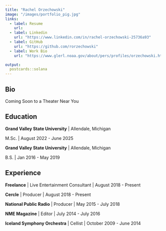 ```yaml
---
title: "Rachel Orzechowski"
image: "/images/portfolio_pig.jpg"
links:
  - label: Resume
    url: 
  - label: Linkedin
    url: "https://www.linkedin.com/in/rachel-orzechowski-25736a93"
  - label: GitHub
    url: "https://github.com/rorzechowski"
  - label: Work Bio
    url: "https://www.glerl.noaa.gov/about/pers/profiles/orzechowski.html"

output:
  postcards::solana
---
```

 
## Bio

Coming Soon to a Theater Near You

## Education

**Grand Valley State University** | Allendale, Michigan

M.Sc. | August 2022 - June 2025

**Grand Valley State University** | Allendale, Michigan

B.S. | Jan 2016 - May 2019


## Experience

**Freelance** | Live Entertainment Consultant | August 2018 - Present

**Cercle** | Producer | August 2018 - Present

**National Public Radio** | Producer | May 2015 - July 2018

**NME Magazine** | Editor | July 2014 - July 2016

**Iceland Symphony Orchestra** | Cellist | October 2009 - June 2014
